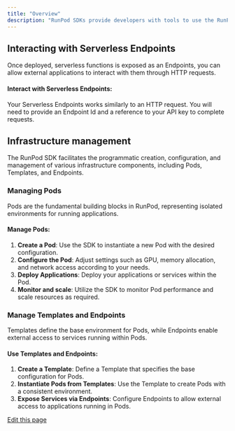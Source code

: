 ```yaml
---
title: "Overview"
description: "RunPod SDKs provide developers with tools to use the RunPod API for creating serverless functions and managing infrastructure. They enable custom logic integration, simplify deployments, and allow for programmatic infrastructure management."
---
```


## Interacting with Serverless Endpoints[​](#interacting-with-serverless-endpoints "Direct link to Interacting with Serverless Endpoints")

Once deployed, serverless functions is exposed as an Endpoints, you can allow external applications to interact with them through HTTP requests.

#### Interact with Serverless Endpoints:[​](#interact-with-serverless-endpoints "Direct link to Interact with Serverless Endpoints:")

Your Serverless Endpoints works similarly to an HTTP request. You will need to provide an Endpoint Id and a reference to your API key to complete requests.

## Infrastructure management[​](#infrastructure-management "Direct link to Infrastructure management")

The RunPod SDK facilitates the programmatic creation, configuration, and management of various infrastructure components, including Pods, Templates, and Endpoints.

### Managing Pods[​](#managing-pods "Direct link to Managing Pods")

Pods are the fundamental building blocks in RunPod, representing isolated environments for running applications.

#### Manage Pods:[​](#manage-pods "Direct link to Manage Pods:")

1. **Create a Pod**: Use the SDK to instantiate a new Pod with the desired configuration.
2. **Configure the Pod**: Adjust settings such as GPU, memory allocation, and network access according to your needs.
3. **Deploy Applications**: Deploy your applications or services within the Pod.
4. **Monitor and scale**: Utilize the SDK to monitor Pod performance and scale resources as required.

### Manage Templates and Endpoints[​](#manage-templates-and-endpoints "Direct link to Manage Templates and Endpoints")

Templates define the base environment for Pods, while Endpoints enable external access to services running within Pods.

#### Use Templates and Endpoints:[​](#use-templates-and-endpoints "Direct link to Use Templates and Endpoints:")

1. **Create a Template**: Define a Template that specifies the base configuration for Pods.
2. **Instantiate Pods from Templates**: Use the Template to create Pods with a consistent environment.
3. **Expose Services via Endpoints**: Configure Endpoints to allow external access to applications running in Pods.

[Edit this page](https://github.com/runpod/docs/blob/main/docs/sdks/overview.md)
